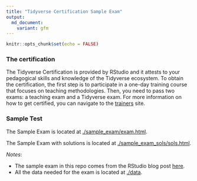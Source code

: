 ```yaml
---
title: "Tidyverse Certification Sample Exam"
output:
  md_document:
    variant: gfm
---
```



```r
knitr::opts_chunk$set(echo = FALSE)
```


### The certification

The Tidyverse Certification is provided by RStudio and it attests to your pedagogical skills and knowledge of the Tidyverse ecosystem. To obtain the certification, the first step is to participate in a one-day training course that focuses on teaching methodologies. Then, you need to pass two exams: a teaching exam and a Tidyverse exam. For more information on how to get certified, you can navigate to the [trainers](https://education.rstudio.com/trainers/) site.


### Sample Test

The Sample Exam is located at [./sample_exam/exam.html](https://marlycormar.github.io/tidyverse_sample_exam/sample_exam/exam.html).

The Sample Exam with solutions is located at [./sample_exam_sols/sols.html](https://marlycormar.github.io/tidyverse_sample_exam/sample_exam_sols/sols.html).


_Notes_:

- The sample exam in this repo comes from the RStudio blog post [here](https://education.rstudio.com/blog/2020/02/instructor-certification-exams/).
- All the data needed for the exam is located at [./data](./data/).
